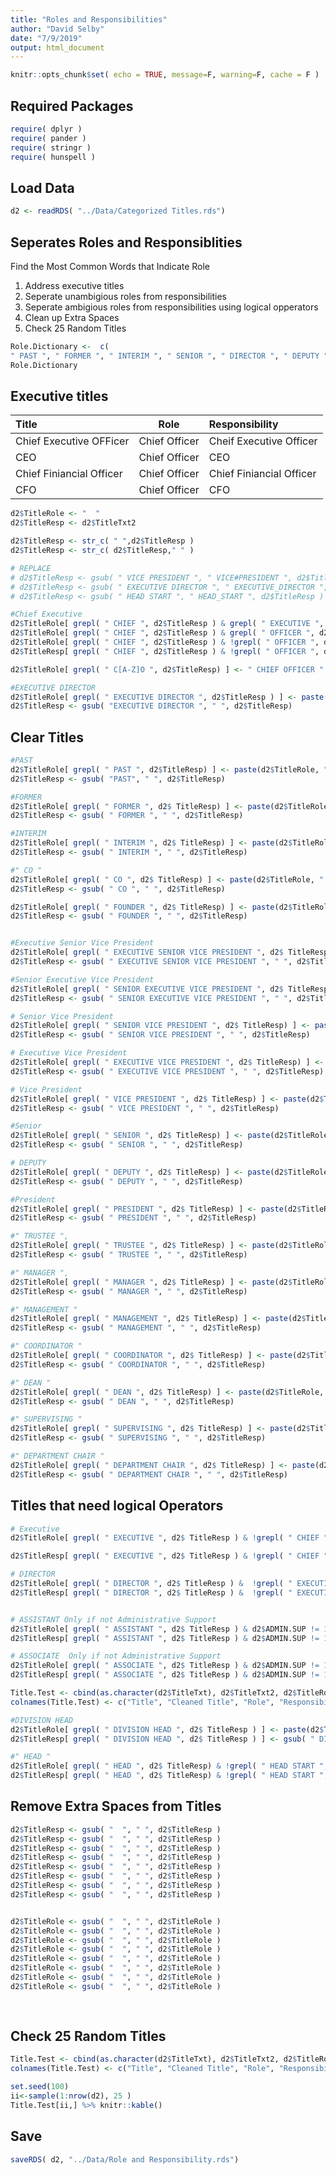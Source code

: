 ```yaml
---
title: "Roles and Responsibilities"
author: "David Selby"
date: "7/9/2019"
output: html_document
---
```


```r
knitr::opts_chunk$set( echo = TRUE, message=F, warning=F, cache = F )
```

## Required Packages
```r
require( dplyr )
require( pander )
require( stringr )
require( hunspell )

```


## Load Data

```r
d2 <- readRDS( "../Data/Categorized Titles.rds")

```


##  Seperates Roles and Responsiblities

Find the Most Common Words that Indicate Role

1. Address executive titles
2. Seperate unambigious roles from responsibilities
3. Seperate ambigious roles from responsibilities using logical opperators
4. Clean up Extra Spaces
5. Check 25 Random Titles




```r
Role.Dictionary <-  c(
" PAST ", " FORMER ", " INTERIM ", " SENIOR ", " DIRECTOR ", " DEPUTY ", " TRUSTEE ", " MANAGER "," MGR ", " MANAGEMENT ", " HEAD ", " COORDINATOR ", " CO ", " TRUSTEE ", " SENIOR VICE PRESIDENT ", " EXECUTIVE VICE ", " DEAN ", " ASSISTANT ", " ASSOCIATE ", " EXECUTIVE VICE PRESIDENT ", " VICE ", " ASSOCIATE ", " SUPERVISING ", " PRESIDENT ", " HEAD_START ")
Role.Dictionary
```

## Executive titles

Title                        Role              Responsibility
-----------------------     ----------------   ----------------
Chief Executive OFFicer      Chief Officer      Cheif Executive Officer
CEO                          Chief Officer      CEO
Chief Finiancial Officer     Chief Officer      Chief Finiancial Officer
CFO                          Chief Officer      CFO


```r
d2$TitleRole <- "  "
d2$TitleResp <- d2$TitleTxt2

d2$TitleResp <- str_c( " ",d2$TitleResp )
d2$TitleResp <- str_c( d2$TitleResp," " )

# REPLACE
# d2$TitleResp <- gsub( " VICE PRESIDENT ", " VICE#PRESIDENT ", d2$TitleResp )
# d2$TitleResp <- gsub( " EXECUTIVE DIRECTOR ", " EXECUTIVE_DIRECTOR ", d2$TitleResp )
# d2$TitleResp <- gsub( " HEAD START ", " HEAD_START ", d2$TitleResp )

#Chief Executive
d2$TitleRole[ grepl( " CHIEF ", d2$TitleResp ) & grepl( " EXECUTIVE ", d2$TitleResp ) ] <- " CHIEF EXECUTIVE "
d2$TitleRole[ grepl( " CHIEF ", d2$TitleResp ) & grepl( " OFFICER ", d2$TitleResp ) ] <- " CHIEF OFFICER "
d2$TitleRole[ grepl( " CHIEF ", d2$TitleResp ) & !grepl( " OFFICER ", d2$TitleResp ) ] <- " CHIEF "
d2$TitleResp[ grepl( " CHIEF ", d2$TitleResp ) & !grepl( " OFFICER ", d2$TitleResp ) ] <- (gsub( " CHIEF ", " ", d2$TitleResp))[ grepl( " CHIEF ", d2$TitleResp ) & !grepl( " OFFICER ", d2$TitleResp ) ]

d2$TitleRole[ grepl( " C[A-Z]O ", d2$TitleResp) ] <- " CHIEF OFFICER "

#EXECUTIVE DIRECTOR
d2$TitleRole[ grepl( " EXECUTIVE DIRECTOR ", d2$TitleResp ) ] <- paste(d2$TitleRole, " EXECUTIVE DIRECTOR ", sep ="")[ grepl( " EXECUTIVE DIRECTOR ", d2$TitleResp ) ]
d2$TitleResp <- gsub( "EXECUTIVE DIRECTOR ", " ", d2$TitleResp)
```



## Clear Titles

```r
#PAST
d2$TitleRole[ grepl( " PAST ", d2$TitleResp) ] <- paste(d2$TitleRole, " PAST ", sep ="")[ grepl( " PAST ", d2$TitleResp) ]
d2$TitleResp <- gsub( "PAST", " ", d2$TitleResp)

#FORMER
d2$TitleRole[ grepl( " FORMER ", d2$ TitleResp) ] <- paste(d2$TitleRole, " FORMER ", sep ="")[ grepl( " FORMER ", d2$ TitleResp) ]
d2$TitleResp <- gsub( " FORMER ", " ", d2$TitleResp)

#INTERIM
d2$TitleRole[ grepl( " INTERIM ", d2$ TitleResp) ] <- paste(d2$TitleRole, " INTERIM ", sep ="")[ grepl( " INTERIM ", d2$ TitleResp) ]
d2$TitleResp <- gsub( " INTERIM ", " ", d2$TitleResp)

#" CO "
d2$TitleRole[ grepl( " CO ", d2$ TitleResp) ] <- paste(d2$TitleRole, " CO ", sep ="")[ grepl( " CO ", d2$ TitleResp) ]
d2$TitleResp <- gsub( " CO ", " ", d2$TitleResp)

d2$TitleRole[ grepl( " FOUNDER ", d2$ TitleResp) ] <- paste(d2$TitleRole, " FOUNDER ", sep ="")[ grepl( " FOUNDER ", d2$ TitleResp) ]
d2$TitleResp <- gsub( " FOUNDER ", " ", d2$TitleResp)


#Executive Senior Vice President
d2$TitleRole[ grepl( " EXECUTIVE SENIOR VICE PRESIDENT ", d2$ TitleResp) ] <- paste(d2$TitleRole, " EXECUTIVE SENIOR VICE PRESIDENT ", sep ="")[ grepl( " EXECUTIVE SENIOR VICE PRESIDENT ", d2$ TitleResp) ]
d2$TitleResp <- gsub( " EXECUTIVE SENIOR VICE PRESIDENT ", " ", d2$TitleResp)

#Senior Executive Vice President
d2$TitleRole[ grepl( " SENIOR EXECUTIVE VICE PRESIDENT ", d2$ TitleResp) ] <- paste(d2$TitleRole, " SENIOR EXECUTIVE VICE PRESIDENT ", sep ="")[ grepl( " SENIOR EXECUTIVE VICE PRESIDENT ", d2$ TitleResp) ]
d2$TitleResp <- gsub( " SENIOR EXECUTIVE VICE PRESIDENT ", " ", d2$TitleResp)

# Senior Vice President
d2$TitleRole[ grepl( " SENIOR VICE PRESIDENT ", d2$ TitleResp) ] <- paste(d2$TitleRole, " SENIOR VICE PRESIDENT ", sep ="")[ grepl( " SENIOR VICE PRESIDENT ", d2$ TitleResp) ]
d2$TitleResp <- gsub( " SENIOR VICE PRESIDENT ", " ", d2$TitleResp)

# Executive Vice President
d2$TitleRole[ grepl( " EXECUTIVE VICE PRESIDENT ", d2$ TitleResp) ] <- paste(d2$TitleRole, " EXECUTIVE VICE PRESIDENT ", sep ="")[ grepl( " EXECUTIVE VICE PRESIDENT ", d2$ TitleResp) ]
d2$TitleResp <- gsub( " EXECUTIVE VICE PRESIDENT ", " ", d2$TitleResp)

# Vice President
d2$TitleRole[ grepl( " VICE PRESIDENT ", d2$ TitleResp) ] <- paste(d2$TitleRole, " VICE PRESIDENT ", sep ="")[ grepl( " VICE PRESIDENT ", d2$ TitleResp) ]
d2$TitleResp <- gsub( " VICE PRESIDENT ", " ", d2$TitleResp)

#Senior 
d2$TitleRole[ grepl( " SENIOR ", d2$ TitleResp) ] <- paste(d2$TitleRole, " SENIOR ", sep ="")[ grepl( " SENIOR ", d2$ TitleResp) ]
d2$TitleResp <- gsub( " SENIOR ", " ", d2$TitleResp)

# DEPUTY
d2$TitleRole[ grepl( " DEPUTY ", d2$ TitleResp) ] <- paste(d2$TitleRole, " DEPUTY ", sep ="")[ grepl( " DEPUTY ", d2$ TitleResp) ]
d2$TitleResp <- gsub( " DEPUTY ", " ", d2$TitleResp)

#President
d2$TitleRole[ grepl( " PRESIDENT ", d2$ TitleResp) ] <- paste(d2$TitleRole, " PRESIDENT ", sep ="")[ grepl( " PRESIDENT ", d2$ TitleResp) ]
d2$TitleResp <- gsub( " PRESIDENT ", " ", d2$TitleResp)

#" TRUSTEE ",
d2$TitleRole[ grepl( " TRUSTEE ", d2$ TitleResp) ] <- paste(d2$TitleRole, " TRUSTEE ", sep ="")[ grepl( " TRUSTEE ", d2$ TitleResp) ]
d2$TitleResp <- gsub( " TRUSTEE ", " ", d2$TitleResp)

#" MANAGER ",
d2$TitleRole[ grepl( " MANAGER ", d2$ TitleResp) ] <- paste(d2$TitleRole, " MANAGER ", sep ="")[ grepl( " MANAGER ", d2$ TitleResp) ]
d2$TitleResp <- gsub( " MANAGER ", " ", d2$TitleResp)

#" MANAGEMENT "
d2$TitleRole[ grepl( " MANAGEMENT ", d2$ TitleResp) ] <- paste(d2$TitleRole, " MANAGEMENT ", sep ="")[ grepl( " MANAGEMENT ", d2$ TitleResp) ]
d2$TitleResp <- gsub( " MANAGEMENT ", " ", d2$TitleResp)

#" COORDINATOR "
d2$TitleRole[ grepl( " COORDINATOR ", d2$ TitleResp) ] <- paste(d2$TitleRole, " COORDINATOR ", sep ="")[ grepl( " COORDINATOR ", d2$ TitleResp) ]
d2$TitleResp <- gsub( " COORDINATOR ", " ", d2$TitleResp)

#" DEAN " 
d2$TitleRole[ grepl( " DEAN ", d2$ TitleResp) ] <- paste(d2$TitleRole, " DEAN ", sep ="")[ grepl( " DEAN ", d2$ TitleResp) ]
d2$TitleResp <- gsub( " DEAN ", " ", d2$TitleResp)

#" SUPERVISING "
d2$TitleRole[ grepl( " SUPERVISING ", d2$ TitleResp) ] <- paste(d2$TitleRole, " SUPERVISING ", sep ="")[ grepl( " SUPERVISING ", d2$ TitleResp) ]
d2$TitleResp <- gsub( " SUPERVISING ", " ", d2$TitleResp)

#" DEPARTMENT CHAIR "
d2$TitleRole[ grepl( " DEPARTMENT CHAIR ", d2$ TitleResp) ] <- paste(d2$TitleRole, " DEPARTMENT CHAIR ", sep ="")[ grepl( " DEPARTMENT CHAIR ", d2$ TitleResp) ]
d2$TitleResp <- gsub( " DEPARTMENT CHAIR ", " ", d2$TitleResp)

```

## Titles that need logical Operators

```r
# Executive
d2$TitleRole[ grepl( " EXECUTIVE ", d2$ TitleResp ) & !grepl( " CHIEF ", d2$TitleResp )  & !grepl( " EXECUTIVE DIRECTOR ", d2$TitleResp ) & d2$ADMIN.SUP != 1 ] <- paste(d2$TitleRole, " EXECUTIVE ", sep ="")[ grepl( " EXECUTIVE ", d2$TitleResp ) & !grepl( " CHIEF ", d2$TitleResp )  & !grepl( " EXECUTIVE DIRECTOR ", d2$TitleResp ) & d2$ADMIN.SUP != 1 ]

d2$TitleResp[ grepl( " EXECUTIVE ", d2$ TitleResp ) & !grepl( " CHIEF ", d2$TitleResp )  & !grepl( " EXECUTIVE DIRECTOR ", d2$TitleResp ) & d2$ADMIN.SUP != 1 ] <- gsub( " EXECUTIVE ", " ",  d2$TitleResp )[ grepl( " EXECUTIVE ", d2$ TitleResp ) & !grepl( " CHIEF ", d2$TitleResp )  & !grepl( " EXECUTIVE DIRECTOR ", d2$TitleResp ) & d2$ADMIN.SUP != 1 ]

# DIRECTOR
d2$TitleRole[ grepl( " DIRECTOR ", d2$ TitleResp ) &  !grepl( " EXECUTIVE ", d2$TitleResp ) ] <- paste(d2$TitleRole, " DIRECTOR ", sep ="")[ grepl( " DIRECTOR ", d2$ TitleResp ) &  !grepl( " EXECUTIVE ", d2$TitleResp ) ]
d2$TitleResp[ grepl( " DIRECTOR ", d2$ TitleResp ) &  !grepl( " EXECUTIVE ", d2$TitleResp ) ] <- gsub( " DIRECTOR ", " ", d2$TitleResp )[ grepl( " DIRECTOR ", d2$ TitleResp ) &  !grepl( " EXECUTIVE ", d2$TitleResp ) ]


# ASSISTANT Only if not Administrative Support
d2$TitleRole[ grepl( " ASSISTANT ", d2$ TitleResp ) & d2$ADMIN.SUP != 1 ] <- paste(d2$TitleRole, " ASSISTANT ", sep ="")[ grepl( " ASSISTANT ", d2$ TitleResp ) & d2$ADMIN.SUP != 1 ]
d2$TitleResp[ grepl( " ASSISTANT ", d2$ TitleResp ) & d2$ADMIN.SUP != 1 ] <- gsub( " ASSISTANT ", " ", d2$TitleResp)[ grepl( " ASSISTANT ", d2$ TitleResp ) & d2$ADMIN.SUP != 1 ]

# ASSOCIATE  Only if not Administrative Support
d2$TitleRole[ grepl( " ASSOCIATE ", d2$ TitleResp ) & d2$ADMIN.SUP != 1 ] <- paste(d2$TitleRole, " ASSOCIATE ", sep ="")[ grepl( " ASSOCIATE ", d2$ TitleResp ) & d2$ADMIN.SUP != 1 ]
d2$TitleResp[ grepl( " ASSOCIATE ", d2$ TitleResp ) & d2$ADMIN.SUP != 1 ] <- gsub( " ASSOCIATE ", " ", d2$TitleResp)[ grepl( " ASSOCIATE ", d2$ TitleResp ) & d2$ADMIN.SUP != 1 ]

Title.Test <- cbind(as.character(d2$TitleTxt), d2$TitleTxt2, d2$TitleRole, d2$TitleResp ) %>% as.data.frame() 
colnames(Title.Test) <- c("Title", "Cleaned Title", "Role", "Responsibilty")

#DIVISION HEAD
d2$TitleRole[ grepl( " DIVISION HEAD ", d2$ TitleResp ) ] <- paste(d2$TitleRole, " DIVISION HEAD ", sep ="")[ grepl( " DIVISION HEAD ", d2$ TitleResp )]
d2$TitleResp[ grepl( " DIVISION HEAD ", d2$ TitleResp ) ] <- gsub( " DIVISION HEAD ", " ", d2$TitleResp)[ grepl( " DIVISION HEAD ", d2$ TitleResp )]

#" HEAD "
d2$TitleRole[ grepl( " HEAD ", d2$ TitleResp) & !grepl( " HEAD START ", d2$ TitleResp) ] <- paste(d2$TitleRole, " HEAD ", sep ="")[ grepl( " HEAD ", d2$TitleResp) & !grepl( " HEAD START ", d2$ TitleResp) & !grepl(" MASTER ", d2$TitleResp) & !grepl(" SCHOOL ", d2$TitleResp)  ]
d2$TitleResp[ grepl( " HEAD ", d2$ TitleResp) & !grepl( " HEAD START ", d2$ TitleResp) ] <- gsub( " HEAD ", " ", d2$TitleResp )[ grepl( " HEAD ", d2$TitleResp) & !grepl( " HEAD START ", d2$ TitleResp) & !grepl(" MASTER ", d2$TitleResp) & !grepl(" SCHOOL ", d2$TitleResp ) ]
```

## Remove Extra Spaces from Titles

```r
d2$TitleResp <- gsub( "  ", " ", d2$TitleResp )
d2$TitleResp <- gsub( "  ", " ", d2$TitleResp )
d2$TitleResp <- gsub( "  ", " ", d2$TitleResp )
d2$TitleResp <- gsub( "  ", " ", d2$TitleResp )
d2$TitleResp <- gsub( "  ", " ", d2$TitleResp )
d2$TitleResp <- gsub( "  ", " ", d2$TitleResp )
d2$TitleResp <- gsub( "  ", " ", d2$TitleResp )
d2$TitleResp <- gsub( "  ", " ", d2$TitleResp )


d2$TitleRole <- gsub( "  ", " ", d2$TitleRole )
d2$TitleRole <- gsub( "  ", " ", d2$TitleRole )
d2$TitleRole <- gsub( "  ", " ", d2$TitleRole )
d2$TitleRole <- gsub( "  ", " ", d2$TitleRole )
d2$TitleRole <- gsub( "  ", " ", d2$TitleRole )
d2$TitleRole <- gsub( "  ", " ", d2$TitleRole )
d2$TitleRole <- gsub( "  ", " ", d2$TitleRole )
d2$TitleRole <- gsub( "  ", " ", d2$TitleRole )
                                                                                                  
	 
```


## Check 25 Random Titles

```r
Title.Test <- cbind(as.character(d2$TitleTxt), d2$TitleTxt2, d2$TitleRole, d2$TitleResp ) %>% as.data.frame() 
colnames(Title.Test) <- c("Title", "Cleaned Title", "Role", "Responsibilty")

set.seed(100)
ii<-sample(1:nrow(d2), 25 )
Title.Test[ii,] %>% knitr::kable()

```

## Save

```r

saveRDS( d2, "../Data/Role and Responsibility.rds")

```
